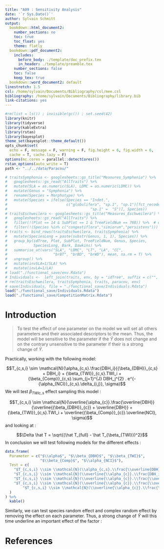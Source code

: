 ```yaml
---
title: "A09 : Sensitivity Analysis"
date: '`r Sys.Date()`'
author: Sylvain Schmitt
output:
  bookdown::html_document2:
    number_sections: no
    toc: true
    toc_float: yes
    theme: flatly
  bookdown::pdf_document2:
    includes:
      before_body: ./template/doc_prefix.tex
      in_header: ./template/preamble.tex
    number_sections: false
    toc: false
    keep_tex: true
  bookdown::word_document2: default
linestretch: 1.5
csl: /home/sylvain/Documents/Bibliography/csl/mee.csl
bibliography: /home/sylvain/Documents/Bibliography/library.bib
link-citations: yes
---
```


```r
#rm(list = ls()) ; invisible(gc()) ; set.seed(42)
library(knitr)
library(tidyverse)
library(kableExtra)
library(rstan)
library(bayesplot)
theme_set(bayesplot::theme_default())
opts_chunk$set(
  echo = F, message = F, warning = F, fig.height = 6, fig.width = 6,
  cache = T, cache.lazy = F)
options(mc.cores = parallel::detectCores())
rstan_options(auto_write = T)
path <- "../../data/Paracou/"
```

```r
# traitsSymphonia <- googlesheets::gs_title("Measures_Symphonia") %>%
#   googlesheets::gs_read("AllTraits") %>%
#   mutate(SLA = as.numeric(SLA), LDMC = as.numeric(LDMC)) %>%
#   mutate(Genus = "Symphonia") %>%
#   rename(Species = Morphotype) %>%
#   mutate(Species = ifelse(Species == "Indet.",
#                           c("globulifera", "sp.1", "sp.1")[fct_recode(Bark, "globulifera" = "G",
#                                      "sp.1" =  "S")], Species))
# traitsEschweilera <- googlesheets::gs_title("Measures_Eschweilera") %>%
#   googlesheets::gs_read("AllTraits") %>%
#   filter(!(Plot == 14 & SubPlot == 1 & TreeFieldNum == 760)) %>%  # outlier
#   filter(!(Species %in% c("congestiflora","simiorum","persistens")))
# traits <- bind_rows(traitsEschweilera, traitsSymphonia) %>%
#   mutate(SpeciesLong = paste(substr(Genus, 1, 1), Species)) %>%
#   group_by(idTree, Plot, SubPlot, TreeFieldNum, Genus, Species,
#            SpeciesLong, Bark, Dawkins) %>%
#   summarise_at(vars("SLA", "LDMC", "LT", "LA", "CC",
#                     "brBT", "brBD", "brWD"), mean, na.rm = T) %>%
#   ungroup() %>%
#   mutate(invSLA=1/SLA) %>%
#   mutate(invLA=1/LA)
# load("./functional_save/env.Rdata")
# Individuals <-  left_join(traits, env, by = "idTree", suffix = c("", ".y"))
# rm(traitsEschweilera, traitsSymphonia, traits, paracou, env)
# save(Individuals, file = "./functional_save/Individuals.Rdata")
load("./functional_save/Individuals.Rdata")
load("./functional_save/CompetitionMatrix.Rdata")
```

# Introduction

> To test the effect of one parameter on the model we will set all others parameters and their associated descriptors to the mean. Thus, the model will be sensitive to the parameter if the $\hat Y$ does not change and on the contrary unsensitive to the parameter if their is a strong change of $\hat Y$.

Practically, working with the following model:

$$T_{c,s,i} \sim \mathcal{N}(\alpha_{c,s}.\frac{DBH_i}{{\beta_{DBH}}_{c,s} + DBH_i} + {\beta_{TWI}}_{c,s}.TWI_i + {\beta_{Comp}}_{c,s}.\sum_{j=1}^{J} DBH_j^{2} . e^{-{\alpha_{NCI}}_{c,s}.\delta_{i,j}}, \sigma)$$
We will test ${\beta_{TWI}}_{c,s}$ effect sampling this model :

$$T_{c,s,i} \sim \mathcal{N}(\overline{\alpha_{c}}.\frac{\overline{DBH}}{\overline{{\beta_{DBH}}_{c}} + \overline{DBH}} + {\beta_{TWI}}_{c,s}.TWI_i + \overline{{\beta_{Comp}}_{c}}.\overline{NCI}, \sigma)$$
and looking at :

$$\Delta \hat T = \sqrt{(\hat T_{full} - \hat T_{\beta_{TWI}})^2}$$
In conclusion we will test following models for the different effects :

```r
data.frame(
  Parameter = c("$\\alpha$", "$\\beta_{DBH}$", "$\\beta_{TWI}$", 
                "$\\beta_{Comp}$", "$\\alpha_{NCI}$"),
  Test = c(
    "$T_{c,s,i} \\sim \\mathcal{N}(\\alpha_{c,s}.\\frac{\\overline{DBH}}{\\overline{{\\beta_{DBH}}_{c}} + \\overline{DBH}} + \\overline{{\\beta_{TWI}}_{c}}.\\overline{TWI} + \\overline{{\\beta_{Comp}}_{c}}.\\overline{NCI}, \\sigma)$",
    "$T_{c,s,i} \\sim \\mathcal{N}(\\overline{\\alpha_{c}}.\\frac{DBH_i}{{\\beta_{DBH}}_{c,s} + DBH_i} + \\overline{{\\beta_{TWI}}_{c}}.\\overline{TWI} + \\overline{{\\beta_{Comp}}_{c}}.\\overline{NCI}, \\sigma)$",
    "$T_{c,s,i} \\sim \\mathcal{N}(\\overline{\\alpha_{c}}.\\frac{\\overline{DBH}}{\\overline{{\\beta_{DBH}}_{c}} + \\overline{DBH}} + {\\beta_{TWI}}_{c,s}.TWI_i + \\overline{{\\beta_{Comp}}_{c}}.\\overline{NCI}, \\sigma)$",
    "$T_{c,s,i} \\sim \\mathcal{N}(\\overline{\\alpha_{c}}.\\frac{\\overline{DBH}}{\\overline{{\\beta_{DBH}}_{c}} + \\overline{DBH}} + \\overline{{\\beta_{TWI}}_{c}}.\\overline{TWI} + {\\beta_{Comp}}_{c,s}.\\sum_{j=1}^{J} DBH_j^{2} . e^{-\\overline{{\\alpha_{NCI}}_{c}}.\\delta_{i,j}}, \\sigma)$",
        "$T_{c,s,i} \\sim \\mathcal{N}(\\overline{\\alpha_{c}}.\\frac{\\overline{DBH}}{\\overline{{\\beta_{DBH}}_{c}} + \\overline{DBH}} + \\overline{{\\beta_{TWI}}_{c}}.\\overline{TWI} + \\overline{{\\beta_{Comp}}_{c}}.\\sum_{j=1}^{J} DBH_j^{2} . e^{-{\\alpha_{NCI}}_{c,s}.\\delta_{i,j}}, \\sigma)$"
  )
) %>% 
  kable()
```

Similarly, we can test species random effect and complex random effect by removing the effect on each parameter. Thus, a strong change of $\hat Y$ will this time underline an important effect of the factor :



# References
